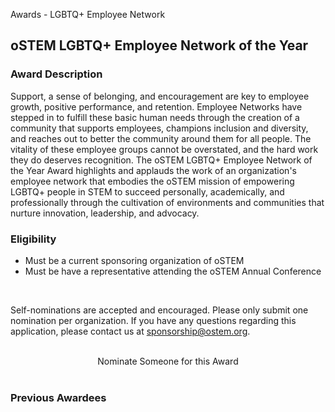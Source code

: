 
<SiteLayout title="Awards - LGBTQ+ Employee Network">
  <div className="border-b-4 border-apricot border-solid pb-4 mb-4 text-center">
    <p className="text-5xl font-display font-medium">
      Awards - LGBTQ+ Employee Network
    </p>
  </div>

<div>

## oSTEM LGBTQ+ Employee Network of the Year

### Award Description

Support, a sense of belonging, and encouragement are key to employee growth,
positive performance, and retention. Employee Networks have stepped in to
fulfill these basic human needs through the creation of a community that
supports employees, champions inclusion and diversity, and reaches out to better
the community around them for all people. The vitality of these employee groups
cannot be overstated, and the hard work they do deserves recognition. The oSTEM
LGBTQ+ Employee Network of the Year Award highlights and applauds the work of an
organization's employee network that embodies the oSTEM mission of empowering
LGBTQ+ people in STEM to succeed personally, academically, and professionally
through the cultivation of environments and communities that nurture innovation,
leadership, and advocacy.

### Eligibility

- Must be a current sponsoring organization of oSTEM
- Must be have a representative attending the oSTEM Annual Conference

<br />

Self-nominations are accepted and encouraged. Please only submit one nomination
per organization. If you have any questions regarding this application, please
contact us at sponsorship@ostem.org.

<br />
<div align="center">
  <AwardCardButton url="https://forms.gle/sv1tm2JkYKJH2cYH9">
    Nominate Someone for this Award
  </AwardCardButton>
</div>

</div>

<br />

<div>

### Previous Awardees

<div className="grid gap-8 md:grid-cols-2 my-1">
  <AwardeeCard
    awardeeName="Pride at Accenture"
    awardYear={2022}
    profileImg="/images/awards/employee-network-award/pride-at-accenture-logo.jpg"
    altDesc="logo of Pride at Accenture"
    width={300}
    height={180}
  />
  <AwardeeCard
    awardeeName="Boeing Employees Pride Alliance"
    awardYear={2021}
    profileImg="/images/awards/employee-network-award/Boeing-BEPA-logo.jpg"
    altDesc="logo of Boeing Employees Pride Alliance"
    width={300}
    height={89}
  />
  <AwardeeCard
    awardeeName="National Grid"
    awardYear={2020}
    profileImg="/images/awards/employee-network-award/national-grid-2020.jpeg"
    altDesc="logo of National Grid"
    width={200}
    height={200}
  />
  <AwardeeCard
    awardeeName="Merck Rainbow Alliance"
    awardYear={2019}
    profileImg="/images/awards/employee-network-award/merck-2019.png"
    altDesc="logo of Merck Rainbow Alliance"
    width={200}
    height={94}
  />
</div>

</div>

</SiteLayout>
